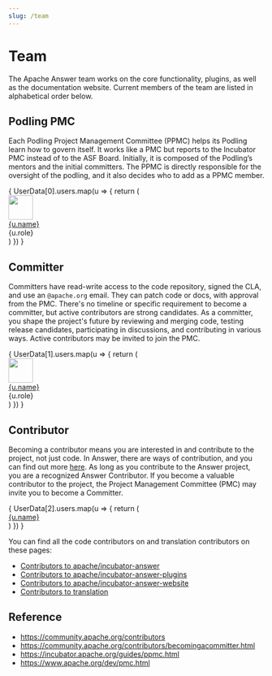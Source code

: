 ```yaml
---
slug: /team
---
```



# Team

The Apache Answer team works on the core functionality, plugins, as well as the documentation website. Current members of the team are listed in alphabetical order below.


## Podling PMC

Each Podling Project Management Committee (PPMC) helps its Podling learn how to govern itself. It works like a PMC but reports to the Incubator PMC instead of to the ASF Board. Initially, it is composed of the Podling’s mentors and the initial committers. The PPMC is directly responsible for the oversight of the podling, and it also decides who to add as a PPMC member.

<div className="row">
  {
    UserData[0].users.map(u => {
      return (
        <div key={u.name} className="col-xl-3 col-lg-4 col-md-4 col-sm-6 col-12 d-flex mb-4">
            <img src={u.avatar} width="48" height="48" className="rounded me-2 lh-normal" />
            <div>
              <a href={u.github} target="_blank" className="d-block lh-base">{u.name}</a>
              <div className="fs-14 text-secondary">{u.role}</div>
            </div>
        </div>
      )
    })
  }
</div>

## Committer

Committers have read-write access to the code repository, signed the CLA, and use an `@apache.org` email. They can patch code or docs, with approval from the PMC. There's no timeline or specific requirement to become a committer, but active contributors are strong candidates. As a committer, you shape the project's future by reviewing and merging code, testing release candidates, participating in discussions, and contributing in various ways. Active contributors may be invited to join the PMC.

<div className="row">
  {
    UserData[1].users.map(u => {
      return (
        <div key={u.name} className="col-xl-3 col-lg-4 col-md-4 col-sm-6 col-12 d-flex mb-4">
            <img src={u.avatar} width="48" height="48" className="rounded me-2 lh-normal" />
            <div>
              <a href={u.github} target="_blank" className="d-block lh-base">{u.name}</a>
              <div className="fs-14 text-secondary">{u.role}</div>
            </div>
        </div>
      )
    })
  }
</div>

## Contributor

Becoming a contributor means you are interested in and contribute to the project, not just code. In Answer, there are ways of contribution, and you can find out more [here](/community/contributing). As long as you contribute to the Answer project, you are a recognized Answer Contributor. If you become a valuable contributor to the project, the Project Management Committee (PMC) may invite you to become a Committer.

<div className="row mb-3">
  {
    UserData[2].users.map(u => {
      return (
        <div key={u.name} className="col-xl-3 col-lg-4 col-md-4 col-sm-6 col-12 d-flex mb-1">
          <a href={u.github} target="_blank">{u.name}</a>
        </div>
      )
    })
  }
</div>

You can find all the code contributors on and translation contributors on these pages:

- [Contributors to apache/incubator-answer](https://github.com/apache/incubator-answer/graphs/contributors)
- [Contributors to apache/incubator-answer-plugins](https://github.com/apache/incubator-answer-plugins/graphs/contributors)
- [Contributors to apache/incubator-answer-website](https://github.com/apache/incubator-answer-website/graphs/contributors)
- [Contributors to translation](https://crowdin.com/project/answer/reports/top-members)

## Reference

- https://community.apache.org/contributors
- https://community.apache.org/contributors/becomingacommitter.html
- https://incubator.apache.org/guides/ppmc.html
- https://www.apache.org/dev/pmc.html
